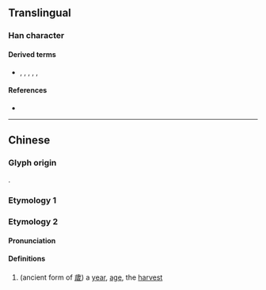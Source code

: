 {{character info}}
==Translingual==

===Han character===
{{Han char|rn=12|rad=八|as=07|sn=9|four=|canj=TPHO|ids=⿱丷豕}}

====Derived terms====
* {{l|mul|遂}}, {{l|mul|隊}}, {{l|mul|㥞}}, {{l|mul|䃍}}, {{l|mul|𣔾}}, {{l|mul|𩔀}}

====References====
* {{Han ref|kx=0128.050|hdz=10248.050|uh=34B8|ud=13496}}

----

==Chinese==
{{zh-forms}}

===Glyph origin===
{{Han etym}}
{{Han compound|八|alt1=丷|豕|c1=s|c2=p|ls=psc}}.

===Etymology 1===
{{zh-see|遂|v}}

===Etymology 2===
====Pronunciation====
{{zh-pron
|m=suì
|c=seoi6
|mc=y
|oc=
|ma=
|cat=v,n
}}

====Definitions====
{{zh-hanzi}}

# (ancient form of [[歲]]) a [[year]], [[age]], the [[harvest]]